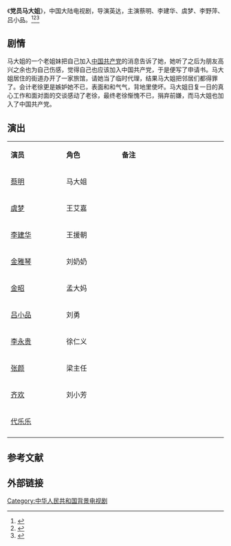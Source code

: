 {{电视节目信息框
| 名称     = 党员马大姐
| 别名     = 
| 英文名称 = <!-- ''{{lang|en| }}''  -->
| 图片     = 
| 图说     = 
| 分类     = 现代情景喜剧
| 原创者   = 
| 导演     = [[英达|英达]]、杨影
| 监制     = 韩俊峰、司徒源杰
| 出品人   = 
| 编剧     = 臧里
| 制作人   = 王小京、边晓军、张璋
| 摄影     = 
| 演出     = 蔡明<br>李建华<br>虞梦<br>李野萍<br>吕小品
| 配音     =
| 旁白     = 
| 主题曲   = 
| 片尾曲   = 
| 插曲     = 
| 地区     = {{CHNML}}
| 语言     = 普通话
| 集数     = 20集
| 每集长   = 45分钟
| 制作公司 = 北京亚环影音制作有限公司<br>北京广播学院电视制作中心<br>北大华亿影视文化有限公司<br>北京英氏影视艺术有限责任公司
| 首播地区 = 
| 电视网   = 
| 开始     = 
| 结束     = 
| 先于     = 
| 后于     = 
| 相关剧集 = 
| 官方网站 = 
}}
《'''党员马大姐'''》，中国大陆电视剧，导演英达，主演蔡明、李建华、虞梦、李野萍、吕小品。<ref>{{cite web |url=http://ent.sina.com.cn/v/2011-10-18/18343453393.shtml |title=资料：导演英达个人档案 |accessdate=2014-03-06|date=2011-10-18 |work=新浪 |archive-date=2019-06-26 |archive-url=https://web.archive.org/web/20190626101732/http://ent.sina.com.cn/v/2011-10-18/18343453393.shtml |dead-url=no }}</ref><ref>{{cite web |url=http://edu.sina.com.cn/l/2009-02-27/1040165940.shtml |title=明星简介：《家有儿女》小雪扮演者杨紫 |accessdate=2014-03-06|date=2009-02-27 |work=新浪|archive-date=2015-04-03 |archive-url=https://web.archive.org/web/20150403081436/http://edu.sina.com.cn/l/2009-02-27/1040165940.shtml |dead-url=no}}</ref><ref>{{cite web |url=http://xiyou.cntv.cn/p-13794-0fe49598-d232-11e1-b140-a4badb469111.html |title=电视剧《党员马大姐》片头曲 |accessdate=2014-03-06|date=2010-10-28|work= |archive-url=https://web.archive.org/web/20140306074549/http://xiyou.cntv.cn/p-13794-0fe49598-d232-11e1-b140-a4badb469111.html |archive-date=2014-03-06 |dead-url=yes }}</ref>

==剧情==
马大姐的一个老姐妹把自己加入[[中国共产党|中国共产党]]的消息告诉了她，她听了之后为朋友高兴之余也为自己伤感，觉得自己也应该加入中国共产党，于是便写了申请书。马大姐居住的街道办开了一家旅馆，请她当了临时代理，结果马大姐把邻居们都得罪了。会计老徐更是嫉妒她不已，表面和和气气，背地里使坏。马大姐日复一日的真心工作和面对面的交谈感动了老徐，最终老徐惭愧不已，捐弃前嫌，而马大姐也加入了中国共产党。

== 演出 ==
{|class="wikitable" width="20%"
|- style="background:cornflowerblue; color:white" align=center
|style="width:5%"|'''演员'''||style="width:5%"|'''角色'''||style="width:10%"|'''备注'''
|-
| [[蔡明|蔡明]] || 马大姐 ||   
|-
| [[虞梦|虞梦]] || 王艾嘉 ||   
|- 
| [[李建华|李建华]] || 王援朝 ||   
|- 
| [[金雅琴|金雅琴]] || 刘奶奶 ||   
|-
| [[金昭|金昭]] || 孟大妈 ||   
|-
| [[吕小品|吕小品]] || 刘勇 ||   
|-
| [[李永贵|李永贵]] || 徐仁义 ||   
|-
| [[张颜|张颜]] || 梁主任 ||   
|- 
| [[齐欢|齐欢]] || 刘小芳 ||   
|- 
| [[代乐乐|代乐乐]] ||  ||   
|-
|}

==参考文献==
{{reflist}}

==外部链接==
{{马大姐系列影视}}

{{DEFAULTSORT:D党}}
[[Category:中华人民共和国背景电视剧|Category:中华人民共和国背景电视剧]]